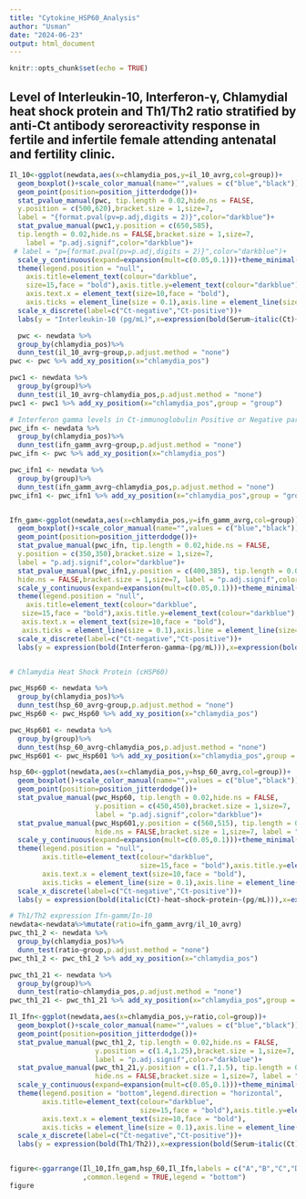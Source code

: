 ```yaml
---
title: "Cytokine_HSP60_Analysis"
author: "Usman"
date: "2024-06-23"
output: html_document
---
```


```r
knitr::opts_chunk$set(echo = TRUE)
```
## Level of Interleukin-10, Interferon-γ, Chlamydial heat shock protein and Th1/Th2 ratio stratified by anti-Ct antibody seroreactivity response in fertile and infertile female attending antenatal and fertility clinic.

```r
Il_10<-ggplot(newdata,aes(x=chlamydia_pos,y=il_10_avrg,col=group))+
  geom_boxplot()+scale_color_manual(name="",values = c("blue","black"))+
  geom_point(position=position_jitterdodge())+
  stat_pvalue_manual(pwc, tip.length = 0.02,hide.ns = FALSE,
  y.position = c(500,620),bracket.size = 1,size=7,
  label = "{format.pval(pv=p.adj,digits = 2)}",color="darkblue")+
  stat_pvalue_manual(pwc1,y.position = c(650,585), 
  tip.length = 0.02,hide.ns = FALSE,bracket.size = 1,size=7, 
    label = "p.adj.signif",color="darkblue")+
 # label = "p={format.pval(pv=p.adj,digits = 2)}",color="darkblue")+
  scale_y_continuous(expand=expansion(mult=c(0.05,0.1)))+theme_minimal()+
  theme(legend.position = "null",
    axis.title=element_text(colour="darkblue",        
    size=15,face = "bold"),axis.title.y=element_text(colour="darkblue"),
    axis.text.x = element_text(size=10,face = "bold"),
    axis.ticks = element_line(size = 0.1),axis.line = element_line(size=1))+
  scale_x_discrete(label=c("Ct-negative","Ct-positive"))+
  labs(y = "Interleukin-10 (pg/mL)",x=expression(bold(Serum~italic(Ct)~"-immoglubulin response")))

  pwc <- newdata %>%
  group_by(chlamydia_pos)%>%
  dunn_test(il_10_avrg~group,p.adjust.method = "none")
pwc <- pwc %>% add_xy_position(x="chlamydia_pos")

pwc1 <- newdata %>%
  group_by(group)%>%
  dunn_test(il_10_avrg~chlamydia_pos,p.adjust.method = "none")
pwc1 <- pwc1 %>% add_xy_position(x="chlamydia_pos",group = "group")

# Interferon gamma levels in Ct-immunoglobulin Positive or Negative participants
pwc_ifn <- newdata %>%
  group_by(chlamydia_pos)%>%
  dunn_test(ifn_gamm_avrg~group,p.adjust.method = "none")
pwc_ifn <- pwc %>% add_xy_position(x="chlamydia_pos")

pwc_ifn1 <- newdata %>%
  group_by(group)%>%
  dunn_test(ifn_gamm_avrg~chlamydia_pos,p.adjust.method = "none")
pwc_ifn1 <- pwc_ifn1 %>% add_xy_position(x="chlamydia_pos",group = "group")


Ifn_gam<-ggplot(newdata,aes(x=chlamydia_pos,y=ifn_gamm_avrg,col=group))+
  geom_boxplot()+scale_color_manual(name="",values = c("blue","black"))+
  geom_point(position=position_jitterdodge())+
  stat_pvalue_manual(pwc_ifn, tip.length = 0.02,hide.ns = FALSE,
  y.position = c(350,350),bracket.size = 1,size=7,
  label = "p.adj.signif",color="darkblue")+
  stat_pvalue_manual(pwc_ifn1,y.position = c(400,385), tip.length = 0.02,
  hide.ns = FALSE,bracket.size = 1,size=7, label = "p.adj.signif",color="darkblue")+
  scale_y_continuous(expand=expansion(mult=c(0.05,0.1)))+theme_minimal()+
  theme(legend.position = "null",
    axis.title=element_text(colour="darkblue",        
   size=15,face = "bold"),axis.title.y=element_text(colour="darkblue"),
   axis.text.x = element_text(size=10,face = "bold"),
   axis.ticks = element_line(size = 0.1),axis.line = element_line(size=1))+
  scale_x_discrete(label=c("Ct-negative","Ct-positive"))+
  labs(y = expression(bold(Interferon-gamma~(pg/mL))),x=expression(bold(Serum~italic(Ct)~"-immoglubulin response")))


# Chlamydia Heat Shock Protein (cHSP60)

pwc_Hsp60 <- newdata %>%
  group_by(chlamydia_pos)%>%
  dunn_test(hsp_60_avrg~group,p.adjust.method = "none")
pwc_Hsp60 <- pwc_Hsp60 %>% add_xy_position(x="chlamydia_pos")

pwc_Hsp601 <- newdata %>%
  group_by(group)%>%
  dunn_test(hsp_60_avrg~chlamydia_pos,p.adjust.method = "none")
pwc_Hsp601 <- pwc_Hsp601 %>% add_xy_position(x="chlamydia_pos",group = "group")

hsp_60<-ggplot(newdata,aes(x=chlamydia_pos,y=hsp_60_avrg,col=group))+
  geom_boxplot()+scale_color_manual(name="",values = c("blue","black"))+
  geom_point(position=position_jitterdodge())+
  stat_pvalue_manual(pwc_Hsp60, tip.length = 0.02,hide.ns = FALSE,
                     y.position = c(450,450),bracket.size = 1,size=7,
                     label = "p.adj.signif",color="darkblue")+
  stat_pvalue_manual(pwc_Hsp601,y.position = c(560,515), tip.length = 0.02,
                     hide.ns = FALSE,bracket.size = 1,size=7, label = "p.adj.signif",color="darkblue")+
  scale_y_continuous(expand=expansion(mult=c(0.05,0.1)))+theme_minimal()+
  theme(legend.position = "null",
        axis.title=element_text(colour="darkblue",        
                                size=15,face = "bold"),axis.title.y=element_text(colour="darkblue"),
        axis.text.x = element_text(size=10,face = "bold"),
        axis.ticks = element_line(size = 0.1),axis.line = element_line(size=1))+
  scale_x_discrete(label=c("Ct-negative","Ct-positive"))+
  labs(y = expression(bold(italic(Ct)-heat~shock~protein~(pg/mL))),x=expression(bold(Serum~italic(Ct)~"-immoglubulin response")))

# Th1/Th2 expression Ifn-gamm/In-10
newdata<-newdata%>%mutate(ratio=ifn_gamm_avrg/il_10_avrg)
pwc_th1_2 <- newdata %>%
  group_by(chlamydia_pos)%>%
  dunn_test(ratio~group,p.adjust.method = "none")
pwc_th1_2 <- pwc_th1_2 %>% add_xy_position(x="chlamydia_pos")

pwc_th1_21 <- newdata %>%
  group_by(group)%>%
  dunn_test(ratio~chlamydia_pos,p.adjust.method = "none")
pwc_th1_21 <- pwc_th1_21 %>% add_xy_position(x="chlamydia_pos",group = "group")

Il_Ifn<-ggplot(newdata,aes(x=chlamydia_pos,y=ratio,col=group))+
  geom_boxplot()+scale_color_manual(name="",values = c("blue","black"))+
  geom_point(position=position_jitterdodge())+
  stat_pvalue_manual(pwc_th1_2, tip.length = 0.02,hide.ns = FALSE,
                     y.position = c(1.4,1.25),bracket.size = 1,size=7,
                     label = "p.adj.signif",color="darkblue")+
  stat_pvalue_manual(pwc_th1_21,y.position = c(1.7,1.5), tip.length = 0.02,
                     hide.ns = FALSE,bracket.size = 1,size=7, label = "p.adj.signif",color="darkblue")+
  scale_y_continuous(expand=expansion(mult=c(0.05,0.1)))+theme_minimal()+
  theme(legend.position = "bottom",legend.direction = "horizontal",
        axis.title=element_text(colour="darkblue",        
                                size=15,face = "bold"),axis.title.y=element_text(colour="darkblue"),
        axis.text.x = element_text(size=10,face = "bold"),
        axis.ticks = element_line(size = 0.1),axis.line = element_line(size=1))+
  scale_x_discrete(label=c("Ct-negative","Ct-positive"))+
  labs(y = expression(bold(Th1/Th2)),x=expression(bold(Serum~italic(Ct)~"-immoglubulin response")))


figure<-ggarrange(Il_10,Ifn_gam,hsp_60,Il_Ifn,labels = c("A","B","C","D")
                  ,common.legend = TRUE,legend = "bottom")
figure

```

